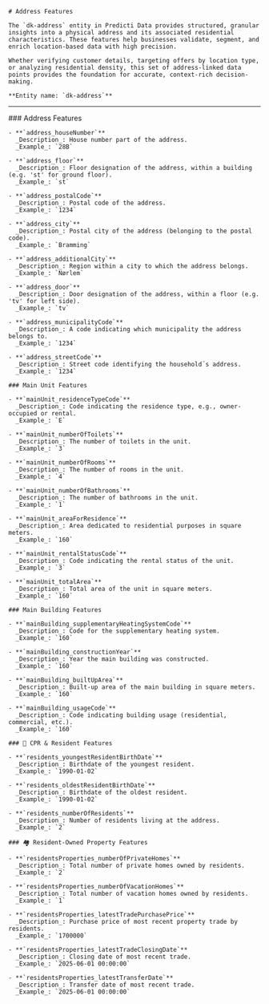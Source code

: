 <div className={'mdx-layout'}>
  <section>

    # Address Features

    The `dk-address` entity in Predicti Data provides structured, granular insights into a physical address and its associated residential characteristics. These features help businesses validate, segment, and enrich location-based data with high precision.

    Whether verifying customer details, targeting offers by location type, or analyzing residential density, this set of address-linked data points provides the foundation for accurate, context-rich decision-making.

    **Entity name: `dk-address`**

  </section>

---

  <section>
    ### Address Features

    - **`address_houseNumber`**
      _Description_: House number part of the address.
      _Example_: `28B`

    - **`address_floor`**
      _Description_: Floor designation of the address, within a building (e.g. 'st' for ground floor).
      _Example_: `st`

    - **`address_postalCode`**
      _Description_: Postal code of the address.
      _Example_: `1234`

    - **`address_city`**
      _Description_: Postal city of the address (belonging to the postal code).
      _Example_: `Bramming`

    - **`address_additionalCity`**
      _Description_: Region within a city to which the address belongs.
      _Example_: `Nørlem`

    - **`address_door`**
      _Description_: Door designation of the address, within a floor (e.g. 'tv' for left side).
      _Example_: `tv`

    - **`address_municipalityCode`**
      _Description_: A code indicating which municipality the address belongs to.
      _Example_: `1234`

    - **`address_streetCode`**
      _Description_: Street code identifying the household´s address.
      _Example_: `1234`

    ### Main Unit Features

    - **`mainUnit_residenceTypeCode`**
      _Description_: Code indicating the residence type, e.g., owner-occupied or rental.
      _Example_: `E`

    - **`mainUnit_numberOfToilets`**
      _Description_: The number of toilets in the unit.
      _Example_: `3`

    - **`mainUnit_numberOfRooms`**
      _Description_: The number of rooms in the unit.
      _Example_: `4`

    - **`mainUnit_numberOfBathrooms`**
      _Description_: The number of bathrooms in the unit.
      _Example_: `1`

    - **`mainUnit_areaForResidence`**
      _Description_: Area dedicated to residential purposes in square meters.
      _Example_: `160`

    - **`mainUnit_rentalStatusCode`**
      _Description_: Code indicating the rental status of the unit.
      _Example_: `3`

    - **`mainUnit_totalArea`**
      _Description_: Total area of the unit in square meters.
      _Example_: `160`

    ### Main Building Features

    - **`mainBuilding_supplementaryHeatingSystemCode`**
      _Description_: Code for the supplementary heating system.
      _Example_: `160`

    - **`mainBuilding_constructionYear`**
      _Description_: Year the main building was constructed.
      _Example_: `160`

    - **`mainBuilding_builtUpArea`**
      _Description_: Built-up area of the main building in square meters.
      _Example_: `160`

    - **`mainBuilding_usageCode`**
      _Description_: Code indicating building usage (residential, commercial, etc.).
      _Example_: `160`

    ### 👥 CPR & Resident Features

    - **`residents_youngestResidentBirthDate`**
      _Description_: Birthdate of the youngest resident.
      _Example_: `1990-01-02`

    - **`residents_oldestResidentBirthDate`**
      _Description_: Birthdate of the oldest resident.
      _Example_: `1990-01-02`

    - **`residents_numberOfResidents`**
      _Description_: Number of residents living at the address.
      _Example_: `2`

    ### 🏘️ Resident-Owned Property Features

    - **`residentsProperties_numberOfPrivateHomes`**
      _Description_: Total number of private homes owned by residents.
      _Example_: `2`

    - **`residentsProperties_numberOfVacationHomes`**
      _Description_: Total number of vacation homes owned by residents.
      _Example_: `1`

    - **`residentsProperties_latestTradePurchasePrice`**
      _Description_: Purchase price of most recent property trade by residents.
      _Example_: `1700000`

    - **`residentsProperties_latestTradeClosingDate`**
      _Description_: Closing date of most recent trade.
      _Example_: `2025-06-01 00:00:00`

    - **`residentsProperties_latestTransferDate`**
      _Description_: Transfer date of most recent trade.
      _Example_: `2025-06-01 00:00:00`

  </section>
</div>
